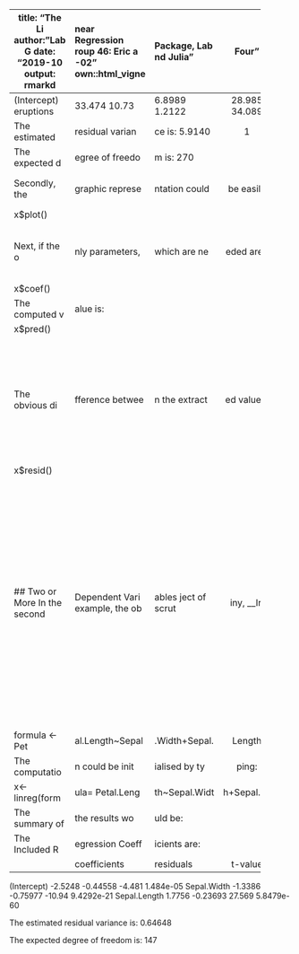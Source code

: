 ---
title: "The Linear Regression Package, Lab Four"
author: "Lab Group 46: Eric and Julia"
date: "2019-10-02"
output: rmarkdown::html_vignette


vignette: >
  %\VignetteIndexEntry{Estimation of Linear Regression Coefficients}
  %\VignetteEngine{knitr::rmarkdown}
  \usepackage[utf8]{inputenc}
  +simple_tables
  \usepackage{bbm}
  \usepackage{threeparttable}
  \usepackage{booktabs}
  \usepackage{expex}
  
library(LinearRegression)

# A General Description of the Linear Regression Package
This linear regression package is designed to estimate the linear regression coefficients, $\beta_0$ and $\beta_1$ numerically, by using the classic algebraic methods. Two input variables are required, data, contains the intended data set; formula, which defines the included dependent and indepedent variables. All the estimated coefficients, including the linear regression coefficients, the estimated residuals, its variance, the degree of freedom, the t value and the p value, are accessible for the user by typing a few simple commands. 
 
#  Two Informative Examples
Two datasets have been employed to demonstrate how to use this package, __Iris__ and __faithful__.

## One dependent Variable and One Independent Variable 
The dataset __faithful__ contains two columns, *the eruptions* and *the waiting* and 272 observation points. When attempting to extracting a slope, which describes how the magnutide of eruption alters with the change of waiting, for input variable formula would be 

formula<- waiting~eruptions

data <- faithful

The computations would be initialised by typing down the following commands 

x<-linreg(formula= waiting~eruptions, data=faithful)

To being with, the summary of the most important results from the computations could be obtained by typing the following

x$summary() 

The expected results for this particular example is 

The Included Regression Coefficients are:

              coefficients   residuals    t-value    p-value 
-----------   -------------  -----------  --------  ---------- 
(Intercept)   33.474         6.8989       28.985    7.136e-85
eruptions     10.73          1.2122       34.089    8.13e-100
 
The estimated residual variance is: 5.91401

The expected degree of freedom is: 270

Secondly, the graphic representation could be easily obtained by typing the following: 

x$plot() 

Next, if the only parameters, which are needed are the regression coefficients, type the following:
  
x$coef()   

The computed value is: 

x$pred()  

The obvious difference between the extracted value and the original sampling values through the entire process could be obtained by typing the following: 

x$resid()   


## Two or More Dependent Variables 
In the second example, the object of scrutiny, __Iris__ dataset, contains a number of columns and 150 observation points. When attempting to calculate the regressions between two or more independent variables and a dependent variable, the formula should be declared in a slightly different fashion. 

formula <- Petal.Length~Sepal.Width+Sepal.Length 

The computation could be initialised by typing: 

x<-linreg(formula= Petal.Length~Sepal.Width+Sepal.Length, data=iris)

The summary of the results would be: 

The Included Regression Coefficients are:
  
              coefficients    residuals    t-value      p-value 
-----------   -------------  -----------  --------      ----------             
(Intercept)   -2.5248         -0.44558     -4.481       1.484e-05
Sepal.Width   -1.3386         -0.75977     -10.94       9.4292e-21
Sepal.Length   1.7756         -0.23693     27.569       5.8479e-60

The estimated residual variance is: 0.64648

The expected degree of freedom is: 147



